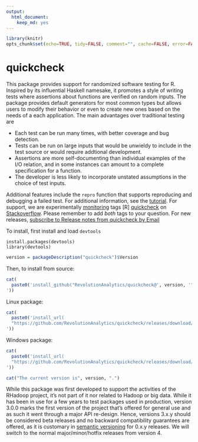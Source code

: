 ```yaml
---
output:
  html_document:
    keep_md: yes
---
```

```r
library(knitr)
opts_chunk$set(echo=TRUE, tidy=FALSE, comment="", cache=FALSE, error=FALSE)
```

quickcheck
==========

This package provides support for randomized  software testing for R. Inspired by its influential Haskell namesake, it promotes a style of writing tests where assertions about functions are verified on random inputs. The package provides default generators for most common types but allows users to modify their behavior or even to create new ones based on the needs of a each application. The main advantages over traditional testing are

 * Each test can be run many times, with better coverage and bug detection.
 * Tests can be run on large inputs that would be unwieldy to include in the test source or would require addtional development.
 * Assertions are more self-documenting than individual examples of the I/O relation, and in some instances can amount to a complete specification for a function.
 * The developer is less likely to incorporate unstated assumptions in the choice of test inputs.

Additional features include the `repro` function that supports reproducing and debugging a failed test. For additional information, see the [tutorial](docs/tutorial.md). For support, we are experimentally [monitoring](http://stackoverflow.com/questions/tagged/r+quickcheck) tags [R] [quickcheck] on [Stackoverflow](http://stackoverflow.com). Please remember to add *both* tags to your question. For new releases, <a href="https://feedburner.google.com/fb/a/mailverify?uri=ReleaseNotesFromQuickcheck&amp;loc=en_US">subscribe to Release notes from quickcheck by Email</a>

To install, first install and load `devtools`

```
install.packages(devtools)
library(devtools)
```

```r
version = packageDescription("quickcheck")$Version
```

Then, to install from source:
```r
cat(
  paste0('install_github("RevolutionAnalytics/quickcheck@', version, '", subdir = "pkg")
'))
```

Linux package:
```r
cat(
  paste0('install_url(
  "https://github.com/RevolutionAnalytics/quickcheck/releases/download/', version, '/quickcheck_', version, '.tar.gz")
'))
```

Windows package:
```r
cat(
  paste0('install_url(
  "https://github.com/RevolutionAnalytics/quickcheck/releases/download/', version, '/quickcheck_', version, '.zip")
'))
```

```r
cat("The current version is", version, ".")
```

While this package was first developed to support the activities of the RHadoop project, it's not part of it nor related to Hadoop or big data. While it has been in use for a few years to test packages used in production, version 3.0.0 marks the first version of the project that's offered for general use and as such it went through a major API re-design. Hence, versions 3.x.y should be considered beta  releases and no backward compatibility guarantees are offered, as it is customary in [semantic versioning](http://semver.org) for 0.x.y releases. We will switch to the normal major/minor/hotfix releases from version 4.
